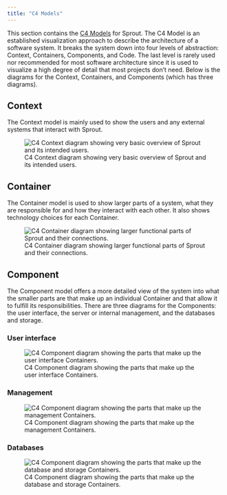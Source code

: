 ```yaml
---
title: "C4 Models"
---
```


This section contains the [C4 Models](https://c4model.com/) for Sprout.
The C4 Model is an established visualization approach to describe the
architecture of a software system. It breaks the system down into four
levels of abstraction: Context, Containers, Components, and Code. The
last level is rarely used nor recommended for most software architecture
since it is used to visualize a high degree of detail that most projects
don't need. Below is the diagrams for the Context, Containers, and
Components (which has three diagrams).

::: panel-tabset
## Context

The Context model is mainly used to show the users and any external
systems that interact with Sprout.

![C4 Context diagram showing very basic overview of Sprout and its
intended users.](images/context.png)

## Container

The Container model is used to show larger parts of a system, what they
are responsible for and how they interact with each other. It also shows
technology choices for each Container.

![C4 Container diagram showing larger functional parts of Sprout and
their connections.](images/container.png)

## Component

The Component model offers a more detailed view of the system into what
the smaller parts are that make up an individual Container and that
allow it to fulfill its responsibilities. There are three diagrams for
the Components: the user interface, the server or internal management,
and the databases and storage.

### User interface

![C4 Component diagram showing the parts that make up the user interface
Containers.](images/component-ui.png)

### Management

![C4 Component diagram showing the parts that make up the management
Containers.](images/component-management.png)

### Databases

![C4 Component diagram showing the parts that make up the database and
storage Containers.](images/component-backend.png)
:::